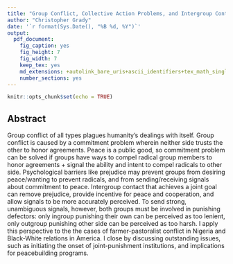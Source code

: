 ```yaml
---
title: "Group Conflict, Collective Action Problems, and Intergroup Contact - Abstract"
author: "Christopher Grady"
date: '`r format(Sys.Date(), "%B %d, %Y")`'
output:
  pdf_document:
    fig_caption: yes
    fig_height: 7
    fig_width: 7
    keep_tex: yes
    md_extensions: +autolink_bare_uris+ascii_identifiers+tex_math_single_backslash
    number_sections: yes
---
```


```r
knitr::opts_chunk$set(echo = TRUE)
```

## Abstract

Group conflict of all types plagues humanity's dealings with itself.  Group conflict is caused by a commitment problem wherein neither side trusts the other to honor agreements.  Peace is a public good, so commitment problem can be solved if groups have ways to compel radical group members to honor agreements + signal the ability and intent to compel radicals to other side.  Psychological barriers like prejudice may prevent groups from desiring peace/wanting to prevent radicals, and from sending/receiving signals about commitment to peace.  Intergroup contact that achieves a joint goal can remove prejudice, provide incentive for peace and cooperation, and allow signals to be more accurately perceived.  To send strong, unambiguous signals, however, both groups must be involved in punishing defectors: only ingroup punishing their own can be perceived as too lenient, only outgroup punishing other side can be perceived as too harsh.  I apply this perspective to the the cases of farmer-pastoralist conflict in Nigeria and Black-White relations in America.  I close by discussing outstanding issues, such as initiating the onset of joint-punishment institutions, and implications for peacebuilding programs.
